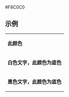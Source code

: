 <nowiki>#F8C0C0</nowiki><noinclude>

== 示例 ==
{|
|- style="color:{{ {{PAGENAME}} }}"
| '''此颜色'''
|- style="background:{{ {{PAGENAME}} }}; color:white"
| '''白色文字，此颜色为底色'''
|- style="background:{{ {{PAGENAME}} }}; color:black"
| '''黑色文字，此颜色为底色'''
|}

[[Category:马来西亚政党颜色模板|{{PAGENAME}}]]
</noinclude>